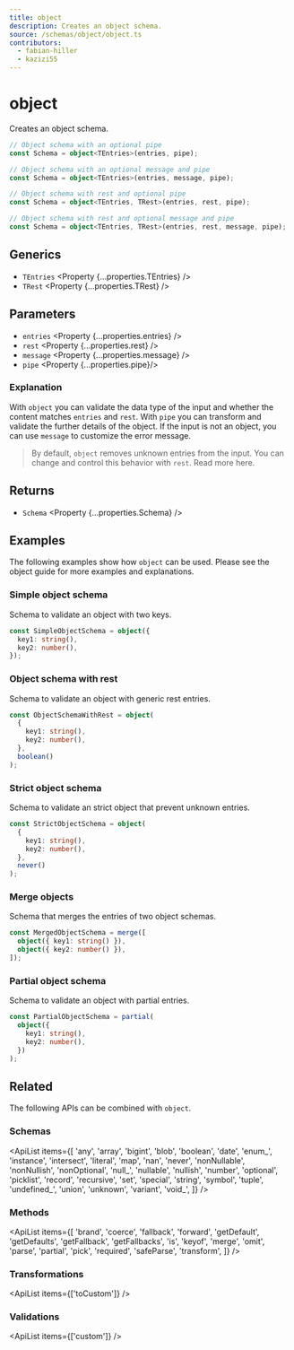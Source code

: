 ```yaml
---
title: object
description: Creates an object schema.
source: /schemas/object/object.ts
contributors:
  - fabian-hiller
  - kazizi55
---
```



# object

Creates an object schema.

```ts
// Object schema with an optional pipe
const Schema = object<TEntries>(entries, pipe);

// Object schema with an optional message and pipe
const Schema = object<TEntries>(entries, message, pipe);

// Object schema with rest and optional pipe
const Schema = object<TEntries, TRest>(entries, rest, pipe);

// Object schema with rest and optional message and pipe
const Schema = object<TEntries, TRest>(entries, rest, message, pipe);
```

## Generics

- `TEntries` <Property {...properties.TEntries} />
- `TRest` <Property {...properties.TRest} />

## Parameters

- `entries` <Property {...properties.entries} />
- `rest` <Property {...properties.rest} />
- `message` <Property {...properties.message} />
- `pipe` <Property {...properties.pipe}/>

### Explanation

With `object` you can validate the data type of the input and whether the content matches `entries` and `rest`. With `pipe` you can transform and validate the further details of the object. If the input is not an object, you can use `message` to customize the error message.

> By default, `object` removes unknown entries from the input. You can change and control this behavior with `rest`. Read more <Link href="/guides/objects/#rest-argument">here</Link>.

## Returns

- `Schema` <Property {...properties.Schema} />

## Examples

The following examples show how `object` can be used. Please see the <Link href="/guides/objects/">object guide</Link> for more examples and explanations.

### Simple object schema

Schema to validate an object with two keys.

```ts
const SimpleObjectSchema = object({
  key1: string(),
  key2: number(),
});
```

### Object schema with rest

Schema to validate an object with generic rest entries.

```ts
const ObjectSchemaWithRest = object(
  {
    key1: string(),
    key2: number(),
  },
  boolean()
);
```

### Strict object schema

Schema to validate an strict object that prevent unknown entries.

```ts
const StrictObjectSchema = object(
  {
    key1: string(),
    key2: number(),
  },
  never()
);
```

### Merge objects

Schema that merges the entries of two object schemas.

```ts
const MergedObjectSchema = merge([
  object({ key1: string() }),
  object({ key2: number() }),
]);
```

### Partial object schema

Schema to validate an object with partial entries.

```ts
const PartialObjectSchema = partial(
  object({
    key1: string(),
    key2: number(),
  })
);
```

## Related

The following APIs can be combined with `object`.

### Schemas

<ApiList
  items={[
    'any',
    'array',
    'bigint',
    'blob',
    'boolean',
    'date',
    'enum_',
    'instance',
    'intersect',
    'literal',
    'map',
    'nan',
    'never',
    'nonNullable',
    'nonNullish',
    'nonOptional',
    'null_',
    'nullable',
    'nullish',
    'number',
    'optional',
    'picklist',
    'record',
    'recursive',
    'set',
    'special',
    'string',
    'symbol',
    'tuple',
    'undefined_',
    'union',
    'unknown',
    'variant',
    'void_',
  ]}
/>

### Methods

<ApiList
  items={[
    'brand',
    'coerce',
    'fallback',
    'forward',
    'getDefault',
    'getDefaults',
    'getFallback',
    'getFallbacks',
    'is',
    'keyof',
    'merge',
    'omit',
    'parse',
    'partial',
    'pick',
    'required',
    'safeParse',
    'transform',
  ]}
/>

### Transformations

<ApiList items={['toCustom']} />

### Validations

<ApiList items={['custom']} />

